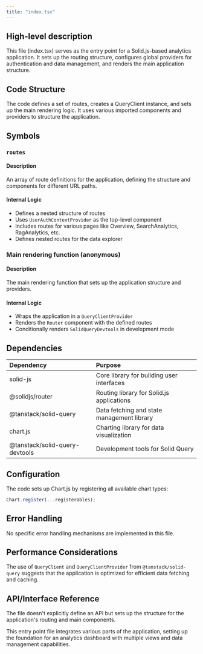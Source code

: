 ```yaml
---
title: "index.tsx"
---
```


## High-level description
This file (index.tsx) serves as the entry point for a Solid.js-based analytics application. It sets up the routing structure, configures global providers for authentication and data management, and renders the main application structure.

## Code Structure
The code defines a set of routes, creates a QueryClient instance, and sets up the main rendering logic. It uses various imported components and providers to structure the application.

## Symbols

### `routes`
#### Description
An array of route definitions for the application, defining the structure and components for different URL paths.

#### Internal Logic
- Defines a nested structure of routes
- Uses `UserAuthContextProvider` as the top-level component
- Includes routes for various pages like Overview, SearchAnalytics, RagAnalytics, etc.
- Defines nested routes for the data explorer

### Main rendering function (anonymous)
#### Description
The main rendering function that sets up the application structure and providers.

#### Internal Logic
- Wraps the application in a `QueryClientProvider`
- Renders the `Router` component with the defined routes
- Conditionally renders `SolidQueryDevtools` in development mode

## Dependencies
| Dependency | Purpose |
|:-----------|:--------|
| solid-js | Core library for building user interfaces |
| @solidjs/router | Routing library for Solid.js applications |
| @tanstack/solid-query | Data fetching and state management library |
| chart.js | Charting library for data visualization |
| @tanstack/solid-query-devtools | Development tools for Solid Query |

## Configuration
The code sets up Chart.js by registering all available chart types:
```typescript
Chart.register(...registerables);
```

## Error Handling
No specific error handling mechanisms are implemented in this file.

## Performance Considerations
The use of `QueryClient` and `QueryClientProvider` from `@tanstack/solid-query` suggests that the application is optimized for efficient data fetching and caching.

## API/Interface Reference
The file doesn't explicitly define an API but sets up the structure for the application's routing and main components.

This entry point file integrates various parts of the application, setting up the foundation for an analytics dashboard with multiple views and data management capabilities.